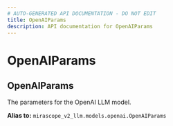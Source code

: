 ```yaml
---
# AUTO-GENERATED API DOCUMENTATION - DO NOT EDIT
title: OpenAIParams
description: API documentation for OpenAIParams
---
```


# OpenAIParams

## <ApiType type="Alias" path="calls/decorator/OpenAIParams" symbolName="OpenAIParams" /> OpenAIParams

The parameters for the OpenAI LLM model.


**Alias to:** `mirascope_v2_llm.models.openai.OpenAIParams`
